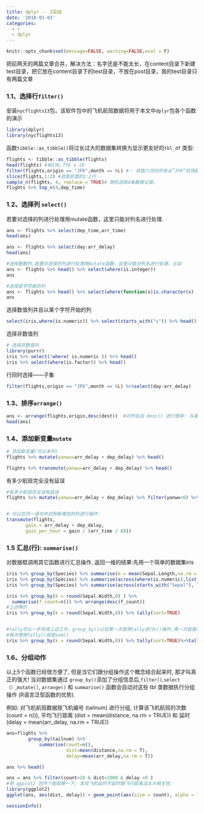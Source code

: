 ```yaml
---
title: dplyr -- 2实战
date: '2018-01-03'
categories:
  - r
  - dplyr
---
```



```r
knitr::opts_chunk$set(message=FALSE, warning=FALSE,eval = F)
```

把前两天的两篇文章合并，解决方法：名字还是不能太长，在content目录下新建test目录，把它放在content目录下的test目录，不放在post目录，我的test目录只有两篇文章

### 1.1、选择行`filter()`

安装`nycflights13`包，该软件包中的飞机航班数据将用于本文中`dplyr`包各个函数的演示

```r
library(dplyr)
library(nycflights13)
```

函数`tibble::as_tibble()`将过长过大的数据集转换为显示更友好的`tbl_df` 类型:

```r
flights <- tibble::as_tibble(flights)
head(flights) #有336,776 x 19
filter(flights,origin == "JFK",month == 6L) #－ 获取六月份所有从”JFK”机场起飞的航班
slice(flights,1:2) #选取前面的1:2行
sample_n(flights, 4, replace = TRUE)# 随机选取4条数据记录。
flights %>% top_n(4,dep_time)
```

### 1.2、选择列 `select()`

若要对选择的列进行处理用mutate函数，这里只能对列名进行处理.

```r
ans <- flights %>% select(dep_time,arr_time)
head(ans)

ans <- flights %>% select(day:arr_delay)
head(ans)
```


```r
#选择整数列,若要对选择的列进行处理用mutate函数，这里只能对列名进行处理，比如
ans <- flights %>% head() %>% select(where(is.integer))
ans
```


```r
#选择是字符串的列
ans <- flights %>% head() %>% select(where(function(x)is.character(x) ))
ans


```

选择数值列并且以某个字符开始的列

```r
select(iris,where(is.numeric)) %>% select(starts_with("s")) %>% head()
```

选择非数值列
```r
# 选择非数值列
library(purrr)
iris %>% select(!where( is.numeric )) %>% head()
iris %>% select(where(is.factor)) %>% head()

```

行同时选择——子集

```r
filter(flights,origin == "JFK",month == 6L) %>%select(day:arr_delay)
```

### 1.3、排序`arrange()`
```r
ans <- arrange(flights,origin,desc(dest))  #对列名加 desc() 进行倒序: 与基本函数order()类似
head(ans)
```

### 1.4、添加新变量`mutate`


```r
# 添加新变量(可以多列) 
flights %>% mutate(yanwu=arr_delay + dep_delay) %>% head()

flights %>% transmute(yanwu=arr_delay + dep_delay) %>% head()


```

有多少航班完全没有延误


```r
#有多少航班完全没有延误
flights %>% mutate(yanwu=arr_delay + dep_delay) %>% filter(yanwu<0) %>% head()


# 可以在同一语句中对刚新增加的列进行操作:
transmute(flights, 
       gain = arr_delay + dep_delay, 
       gain_per_hour = gain / (arr_time / 60))
```

### 1.5 汇总(行): `summarise()`

对数据框调用其它函数进行汇总操作, 返回一维的结果:先用一个简单的数据集iris


```r
iris %>% group_by(Species) %>% summarise(m = mean(Sepal.Length,na.rm = T))
iris %>% group_by(Species) %>% summarise(across(where(is.numeric),list(mean=mean)))
iris %>% group_by(Species) %>% summarise(across(starts_with("Sepal"), list(min = min,max = max)))
```

```r
iris %>% group_by(k = round(Sepal.Width,0) ) %>% 
  summarise(f_count=n()) %>% arrange(desc(f_count)) 
#上述等价 
iris %>% group_by(k = round(Sepal.Width,0)) %>% tally(sort=TRUE)


#tally可以一步完成上述工作，group_by()以后第一次使用tally进行n()操作,再一次就是sum(n) sort=TRUE对结果排序,当等于TRUE是降序
#再次使用tally()就是sum()
iris %>% group_by(k = round(Sepal.Width,0)) %>% tally(sort=TRUE)%>%tally()

```

### 1.6、分组动作

以上5个函数已经很方便了, 但是当它们跟分组操作这个概念结合起来时, 那才叫真正的强大! 当对数据集通过 `group_by() `添加了分组信息后,`filter()`,`select（）`,`mutate()`, `arrange()` 和 `summarise()` 函数会自动对这些 tbl 类数据执行分组操作 (R语言泛型函数的优势).

例如: 对飞机航班数据按飞机编号 (tailnum) 进行分组, 计算该飞机航班的次数 (count = n()), 平均飞行距离 (dist = mean(distance, na.rm = TRUE)) 和 延时 (delay = mean(arr_delay, na.rm = TRUE))

```r
ans=flights %>%
		group_by(tailnum) %>%
			summarise(count=n(),
			          dist=mean(distance,na.rm = T),
			          delay=mean(arr_delay,na.rm = T))

ans %>% head()

ans = ans %>% filter(count>20 & dist<2000 & delay >0 )
#用 ggplot2 包作个图观察一下, 发现飞机延时不延时跟飞行距离没太大相关性:
library(ggplot2)
ggplot(ans, aes(dist, delay)) + geom_point(aes(size = count), alpha = 1/2) + geom_smooth(method = 'gam',formula = y ~ s(x, bs = "cs")) + scale_size_area()

```


```r
sessionInfo()
```

